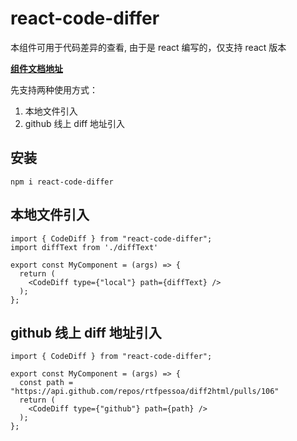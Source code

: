 
<Meta title="code diff" component={CodeDiff} />

# react-code-differ

本组件可用于代码差异的查看, 由于是 react 编写的，仅支持 react 版本

**[组件文档地址](https://63c4ee8240b12d9fbe70f43c-nqsqfzkhff.chromatic.com/?path=/story/code-diff--code-diff)**

先支持两种使用方式： 
1. 本地文件引入
2. github 线上 diff 地址引入

## 安装

```
npm i react-code-differ
```

## 本地文件引入

```tsx
import { CodeDiff } from "react-code-differ";
import diffText from './diffText'

export const MyComponent = (args) => {
  return (
    <CodeDiff type={"local"} path={diffText} />
  );
};
```

<Canvas>
  <Story name="本地文件引入">
    <Basic type={"local"} path={diffText} />
  </Story>
</Canvas>



## github 线上 diff 地址引入

```tsx
import { CodeDiff } from "react-code-differ";

export const MyComponent = (args) => {
  const path = "https://api.github.com/repos/rtfpessoa/diff2html/pulls/106"
  return (
    <CodeDiff type={"github"} path={path} />
  );
};
```

<Canvas>
  <Story name="github 线上 diff 地址引入">
    <Basic type={"github"} path={"https://api.github.com/repos/rtfpessoa/diff2html/pulls/106"} />
  </Story>
</Canvas>
